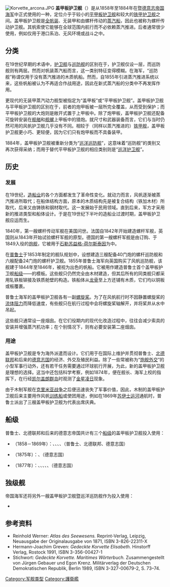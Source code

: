 [[File:Korvette_arcona.JPG|thumb]]
'''盖甲板护卫舰'''（{{lang-de|Gedeckte Korvette}}）是从1858年至1884年在{{ld|普鲁士海军|Preußische Marine}}暨[[德意志帝国海军|德意志帝国海军]]中正式使用的一种{{ld|船舶类别|Schiffstyp|军舰类别}}，定位介乎于较小的[[巡洋护卫舰|平甲板护卫舰]]和较大的[[铁甲护卫舰|铁甲护卫舰]]之间。盖甲板护卫舰是[[全帆装船|全帆装]]、无装甲和由螺杆传动的[[蒸汽船|蒸汽船]]，因此也被称为螺杆传动护卫舰。其帆索使它能够在全球范围内航行而不必依赖蒸汽推进。后者通常很少使用，例如仅用于港口系泊、无风环境或战斗之中。

== 分类 ==
在19世纪早期的术语中，[[护卫舰|护卫舰]]与[[巡防舰|巡防舰]]的区别在于，护卫舰仅设一层{{ld|炮甲板|Batteriedeck}}，而巡防舰则有两层。然而对帆装蒸汽船而言，这一类别特征变得模糊。在{{ld|普鲁士海军|Preußische Marine}}海军，“巡防舰”称谓仅用于没有蒸汽推进的木质帆船。然而，自1855年引进蒸汽推进系统以来，这些帆船被认为不再适合作战用途，因此在新式蒸汽船的分类中不再发挥作用。

更现代的无装甲蒸汽动力舰型被指定为“盖甲板”或“平甲板护卫舰”。盖甲板护卫舰与平甲板护卫舰的区别在于，前者的炮甲板被一层{{ld|上甲板|Oberdeck}}所完全覆盖，从而受到保护；而平甲板护卫舰的大炮则是敞开式置于上甲板中。除了炮甲板，盖甲板护卫舰还配备可旋转安装在[[舰艏|舰艏]]和[[舰艉|舰艉]]上甲板中的猎炮。就尺寸和武器装备而言，它们与当时仍然可用的风帆护卫舰几乎没有不同。相较于（同样以蒸汽推进的）[[铁甲舰|铁甲舰]]，盖甲板护卫舰更小巧、更轻便，因为它们只有炮甲板而不具备装甲。

1884年，盖甲板护卫舰被重新分类为“[[巡洋巡防舰|巡洋巡防舰]]”，这意味着“巡防舰”的类别又再次获得采纳；而用于替代平甲板护卫舰的相应类别则是“[[巡洋护卫舰|巡洋护卫舰]]”。

== 历史 ==
=== 发展 ===
在19世纪，[[造船业|造船业]]的各个方面都发生了革命性变化。就动力而言，风帆逐渐被蒸汽推进所取代；在船体结构方面，原本的木质结构先是被复合结构（铁加木材）所取代，后来又由铸铁和钢材取代。这一发展始于民用领域。直到后来，军方才采用新的推进类型和船体设计。于是在19世纪下半叶的造船业过渡时期，盖甲板护卫舰应运而生。

1840年，第一艘螺杆传动军舰在美国问世。法国自1842年开始建造螺杆军舰，英国则从1843年开始试验螺杆军舰的原型。德国的第一艘螺杆军舰是由{{ld|石勒苏益格-荷尔斯泰因海军|Schleswig-Holsteinische Marine}}订购、于1849入役的[[炮舰|炮舰]]{{ld|冯·德·坦恩号炮舰|Von der Tann (Schiff, 1849)|冯·德·坦恩号}}，它被用于[[石勒苏益格-荷尔斯泰因|石勒苏益格-荷尔斯泰因]]为{{ld|石勒苏益格-荷尔斯泰因起义|Schleswig-Holsteinische Erhebung|争取从丹麦独立的战争}}中。

在[[普鲁士|普鲁士]]于1853年制定的舰队规划中，设想建造三艘配备40门炮的螺杆巡防舰和六艘配备24门炮的螺杆护卫舰。1855年普鲁士海军向英国购买了风帆巡防舰{{ld|忒提斯号巡防舰|HMS Thetis (1846)|忒提斯号}}，该舰建于1844年至1846年，被视为出色的帆船。它被用作建造普鲁士首个盖甲板护卫舰[[船级|船级]]——{{ld|阿科纳级护卫舰|Arcona-Klasse|阿科纳级}}的模板。这些舰只仍然完全由木材建造，但其后所有的同类舰只都采用轧铁板铆接及铁质舱壁的构造。铁船体从[[龙骨|龙骨]]至{{ld|水线|Wasserlinie}}上方还铺有木质{{ld|壳板|Beplankung}}，它们均以铜板或{{ld|芒茨合金|Muntzmetall}}板覆裹。

普鲁士海军的盖甲板护卫舰各有一副[[螺旋桨|螺旋桨]]。为了在风帆航行时不因静置螺旋桨的[[阻力|流体阻力]]而降低速度，有些舰只在航行过程中会将螺旋桨轴解开，并将桨井从水中吊起。

这些舰只通常设一座烟囱。在它们役期内的现代化改造过程中，往往会减少索具的安装并增强蒸汽机功率；在个别情况下，则有必要安装第二座烟囱。

=== 用途 ===
盖甲板护卫舰是专为海外派遣而设计。它们用于在国际上维护并贯彻普鲁士、[[北德意志邦聯|北德联邦]]和后来的[[德意志帝国|德意志国]]的经济、外交及殖民利益。除了一些常被称为“[[炮舰外交|炮舰外交]]”的小型军事行动外，还有若干任务需要通过环球航行开展，为此，新的盖甲板护卫舰是理想的选择。这当中还包括科学考察，例如1874年，{{ld|瞪羚号护卫舰|SMS Gazelle (1859)|瞪羚号}}便在舰长、海军上校{{ld|格奥尔格·冯·施莱尼茨|Georg von Schleinitz}}的指挥下，在行经[[凯尔盖朗群岛|凯尔盖朗群岛]]时观测了[[金星凌日|金星凌日]]现象。

由于木制军舰在[[克里米亚战争|克里米亚战争]]之后便迅速丧失了军事价值，因此，木制的盖甲板护卫舰后来主要用作风帆[[训练船|训练船]]或使团用途，例如在1869年[[苏伊士运河|苏伊士运河]]通航时，普鲁士派出了三艘盖甲板护卫舰为代表出席庆典。

== 船级 ==
普鲁士、北德联邦和后来的德意志帝国共计有三个[[船级|船级]]的盖甲板护卫舰投入使用：
*{{ld|阿科纳级护卫舰|Arcona-Klasse|阿科纳级}}（1858－1869年）：{{ld|阿科纳号护卫舰|SMS Arcona (1858)|阿科纳号}}、{{ld|瞪羚号护卫舰|SMS Gazelle (1859)|瞪羚号}}、{{ld|菲内塔号护卫舰|SMS Vineta (1863)|菲内塔号}}、{{ld|赫塔号护卫舰|SMS Hertha (Schiff, 1864)|赫塔号}}、{{ld|伊丽莎白号护卫舰|SMS Elisabeth|伊丽莎白号}}（普鲁士、北德联邦、德意志国）
* {{ld|莱比锡级护卫舰|Leipzig-Klasse (1875)|莱比锡级}}（1875年）：{{ld|莱比锡号护卫舰|SMS Leipzig (1875)|莱比锡号}}、{{ld|阿达尔贝特亲王号护卫舰|SMS Prinz Adalbert (1876)|阿达尔贝特亲王号}}（德意志国）
* {{ld|俾斯麦级护卫舰|Bismarck-Klasse (1877)|俾斯麦级}}（1877年）：{{ld|俾斯麦号护卫舰|SMS Bismarck|俾斯麦号}}、{{ld|布吕歇尔号护卫舰|SMS Blücher (1877)|布吕歇尔号}}、{{ld|格奈森瑙号护卫舰|SMS Gneisenau (1879)|格奈森瑙号}}、{{ld|毛奇号护卫舰|SMS Moltke (1877)|毛奇号}}、{{ld|施泰因号护卫舰|SMS Stein|施泰因号}}、{{ld|施托施号护卫舰|SMS Stosch|施托施号}}（德意志国）

== 独级舰 ==
帝国海军还将另外一艘盖甲板护卫舰暨巡洋巡防舰作为{{ld|独级舰|Einzelschiff}}投入使用：
*{{ld|夏洛特号护卫舰|SMS Charlotte}}

== 参考资料 ==
* Reinhold Werner: ''Atlas des Seewesens.'' Reprint-Verlag, Leipzig, Neuausgabe der Originalausgabe von 1871, ISBN 3-826-22311-X
* Hermann-Joachim Greven: ''Gedeckte Korvette Elisabeth.'' Hinstorff Verlag, Rostock 1991, ISBN 3-356-00427-1
* Stichwort: ''Gedeckte Korvette.'' ''Maritimes Wörterbuch.'' Zusammengestellt von Jürgen Gebauer und Egon Krenz. Militärverlag der Deutschen Demokratischen Republik, Berlin 1989, ISBN 3-327-00679-2, S. 73–74.
{{19世紀和20世紀作戰艦隻類型}}
[[Category:军舰类型|Category:军舰类型]]
[[Category:護衛艦|Category:護衛艦]]